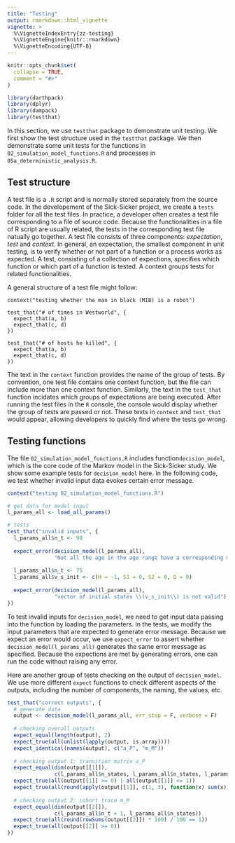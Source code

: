```yaml
---
title: "Testing"
output: rmarkdown::html_vignette
vignette: >
  %\VignetteIndexEntry{zz-testing}
  %\VignetteEngine{knitr::rmarkdown}
  %\VignetteEncoding{UTF-8}
---
```


```r
knitr::opts_chunk$set(
  collapse = TRUE,
  comment = "#>"
)
```

```r
library(darthpack)
library(dplyr)
library(dampack)
library(testthat)
```

In this section, we use `testthat` package to demonstrate unit testing. We first show the test structure used in the `testthat` package. We then demonstrate some unit tests for the functions in `02_simulation_model_functions.R` and processes in `05a_deterministic_analysis.R`. 

## Test structure

A test file is a `.R` script and is normally stored separately from the source code. In the developement of the Sick-Sicker project, we create a `tests` folder for all the test files. In practice, a developer often creates a test file corresponding to a file of source code. Because the functionalities in a file of R script are usually related, the tests in the corresponding test file natually go together. A test file consists of three components: *expectation*, *test* and *context*. In general, an expectation, the smallest component in unit testing, is to verify whether or not part of a function or a process works as expected. A test, consisting of a collection of expections, specifies which function or which part of a function is tested. A context groups tests for related functionalities. 

A general structure of a test file might follow: 

```
context("testing whether the man in black (MIB) is a robot")

test_that("# of times in Westworld", {
  expect_that(a, b)
  expect_that(c, d)
})

test_that("# of hosts he killed", {
  expect_that(a, b)
  expect_that(c, d)
})
```

The text in the `context` function provides the name of the group of tests. By convention, one test file contains one context function, but the file can include more than one context function. Similarly, the text in the `test_that` function incidates which groups of expectations are being executed. After running the test files in the `R` console, the console would display whether the group of tests are passed or not. These texts in `context` and `test_that` would appear, allowing developers to quickly find where the tests go wrong. 

## Testing functions

The file `02_simulation_model_functions.R` includes function`decision_model`, which is the core code of the Markov model in the Sick-Sicker study. We show some example tests for `decision_model` here. In the following code, we test whether invalid input data evokes certain error message. 

```r
context("testing 02_simulation_model_functions.R")

# get data for model input
l_params_all <- load_all_params()

# tests
test_that("invalid inputs", {
  l_params_all$n_t <- 90
  
  expect_error(decision_model(l_params_all), 
               "Not all the age in the age range have a corresponding mortality rate")
  
  l_params_all$n_t <- 75
  l_params_all$v_s_init <- c(H = -1, S1 = 0, S2 = 0, D = 0)
  
  expect_error(decision_model(l_params_all), 
               "vector of initial states \\(v_s_init\\) is not valid")
})
```

To test invalid inputs for `decision_model`, we need to get input data passing into the function by loading the parameters. In the tests, we modify the input parameters that are expected to generate error message. Because we expect an error would occur, we use `expect_error` to assert whether `decision_model(l_params_all)` generates the same error message as specified. Because the expections are met by generating errors, one can run the code without raising any error. 

Here are another group of tests checking on the output of `decision_model`. We use more different `expect` functions to check different aspects of the outputs, including the number of components, the naming, the values, etc. 

```r
test_that("correct outputs", {
  # generate data
  output <- decision_model(l_params_all, err_stop = F, verbose = F)
  
  # checking overall outputs
  expect_equal(length(output), 2) 
  expect_true(all(unlist(lapply(output, is.array)))) 
  expect_identical(names(output), c("a_P", "m_M"))
  
  # checking output 1: transition matrix a_P
  expect_equal(dim(output[[1]]), 
               c(l_params_all$n_states, l_params_all$n_states, l_params_all$n_t))
  expect_true(all(output[[1]] >= 0) | all(output[[1]] <= 1))
  expect_true(all(round(apply(output[[1]], c(1, 3), function(x) sum(x)) * 100) / 100 == 1))
  
  # checking output 2: cohort trace m_M
  expect_equal(dim(output[[2]]), 
               c(l_params_all$n_t + 1, l_params_all$n_states))
  expect_true(all(round(rowSums(output[[2]]) * 100) / 100 == 1))
  expect_true(all(output[[2]] >= 0))
})
```








